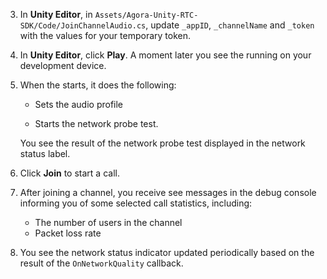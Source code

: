 <PlatformWrapper platform="unity">

3. In **Unity Editor**, in `Assets/Agora-Unity-RTC-SDK/Code/JoinChannelAudio.cs`, update `_appID`, `_channelName` and `_token` with the values for your temporary token.

4. In **Unity Editor**, click **Play**. A moment later you see the <Vpl k="CLIENT" /> running on your development device.

5. When the <Vpl k="CLIENT" /> starts, it does the following:

    * Sets the audio profile 

    * Starts the network probe test.
    
    You see the result of the network probe test displayed in the network status label.

6. Click **Join** to start a call.

7. After joining a channel, you receive see messages in the debug console informing you of some selected call statistics, including: 

    * The number of users in the channel
    * Packet loss rate

8. You see the network status indicator updated periodically based on the result of the `OnNetworkQuality` callback.

</PlatformWrapper>
